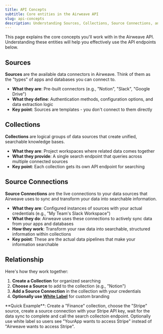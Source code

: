 ```yaml
---
title: API Concepts
subtitle: Core entities in the Airweave API
slug: api-concepts
description: Understanding Sources, Collections, Source Connections, and White Label integrations in Airweave's API.
---
```


This page explains the core concepts you'll work with in the Airweave API. Understanding these entities will help you effectively use the API endpoints below.

## Sources

**Sources** are the available data connectors in Airweave. Think of them as the "types" of apps and databases you can connect to.

- **What they are**: Pre-built connectors (e.g., "Notion", "Slack", "Google Drive")
- **What they define**: Authentication methods, configuration options, and data extraction logic
- **Key point**: Sources are templates - you don't connect to them directly

## Collections

**Collections** are logical groups of data sources that create unified, searchable knowledge bases.

- **What they are**: Project workspaces where related data comes together
- **What they provide**: A single search endpoint that queries across multiple connected sources
- **Key point**: Each collection gets its own API endpoint for searching

## Source Connections

**Source Connections** are the live connections to your data sources that Airweave uses to sync and transform your data into searchable information.

- **What they are**: Configured instances of sources with your actual credentials (e.g., "My Team's Slack Workspace")
- **What they do**: Airweave uses these connections to actively sync data from your apps and databases
- **How they work**: Transform your raw data into searchable, structured information within collections
- **Key point**: These are the actual data pipelines that make your information searchable

## Relationship

Here's how they work together:

1. **Create a Collection** for organized searching
2. **Choose a Source** to add to the collection (e.g., "Notion")
3. **Add a Source Connection** in the collection with your credentials
4. **Optionally use [White Label](/white-labeling)** for custom branding

<Note>
**Quick Example**: Create a "Finance" collection, choose the "Stripe" source, create a source connection with your Stripe API key, wait for the data sync to complete and call the search collectoin endpoint. Optionally use white label so users see "YourApp wants to access Stripe" instead of "Airweave wants to access Stripe".
</Note>
